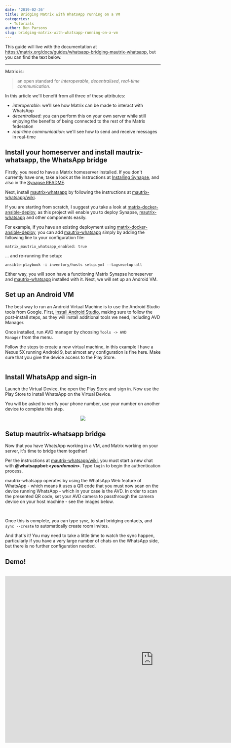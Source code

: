 ```yaml
---
date: '2019-02-26'
title: Bridging Matrix with WhatsApp running on a VM
categories:
  - Tutorials
author: Ben Parsons
slug: bridging-matrix-with-whatsapp-running-on-a-vm
---
```


This guide will live with the documentation at <a href="/docs/guides/whatsapp-bridging-mautrix-whatsapp">https://matrix.org/docs/guides/whatsapp-bridging-mautrix-whatsapp</a>, but you can find the text below.

<hr />

Matrix is:
<blockquote>an open standard for <em>interoperable</em>, <em>decentralised</em>, <em>real-time communication</em>.</blockquote>
In this article we'll benefit from all three of these attributes:
<ul>
 	<li><em>interoperable:</em> we'll see how Matrix can be made to interact with WhatsApp</li>
 	<li><em>decentralised</em>: you can perform this on your own server while still enjoying the benefits of being connected to the rest of the Matrix federation</li>
 	<li><em>real-time communication</em>: we'll see how to send and receive messages in real-time</li>
</ul>
<h2 id="installyourhomeserverandinstallmautrixwhatsappthewhatsappbridge">Install your homeserver and install mautrix-whatsapp, the WhatsApp bridge</h2>
Firstly, you need to have a Matrix homeserver installed. If you don't currently have one, take a look at the instructions at <a href="/docs/guides/installing-synapse">Installing Synapse</a>, and also in the <a href="https://github.com/matrix-org/synapse">Synapse README</a>.

Next, install <a href="https://github.com/tulir/mautrix-whatsapp">mautrix-whatsapp</a> by following the instructions at <a href="https://github.com/tulir/mautrix-whatsapp/wiki">mautrix-whatsapp/wiki</a>.

If you are starting from scratch, I suggest you take a look at <a href="https://github.com/spantaleev/matrix-docker-ansible-deploy/">matrix-docker-ansible-deploy</a>, as this project will enable you to deploy Synapse, <a href="https://github.com/tulir/mautrix-whatsapp">mautrix-whatsapp</a> and other components easily.

For example, if you have an existing deployment using <a href="https://github.com/spantaleev/matrix-docker-ansible-deploy/">matrix-docker-ansible-deploy</a>, you can add <a href="https://github.com/tulir/mautrix-whatsapp">mautrix-whatsapp</a> simply by adding the following line to your configuration file:
<pre><code class="yaml language-yaml">matrix_mautrix_whatsapp_enabled: true
</code></pre>
... and re-running the setup:
<pre><code class="unix language-unix">ansible-playbook -i inventory/hosts setup.yml --tags=setup-all
</code></pre>
Either way, you will soon have a functioning Matrix Synapse homeserver and <a href="https://github.com/tulir/mautrix-whatsapp">mautrix-whatsapp</a> installed with it. Next, we will set up an Android VM.
<h2 id="setupanandroidvm">Set up an Android VM</h2>
The best way to run an Android Virtual Machine is to use the Android Studio tools from Google. First, <a href="https://developer.android.com/studio/install">install Android Studio</a>, making sure to follow the post-install steps, as they will install additional tools we need, including AVD Manager.

Once installed, run AVD manager by choosing <code>Tools -&gt; AVD Manager</code> from the menu.

Follow the steps to create a new virtual machine, in this example I have a Nexus 5X running Android 9, but almost any configuration is fine here. Make sure that you give the device access to the Play Store.

<img src="/docs/img/avd.png" alt="" />
<h2 id="installwhatsappandsignin">Install WhatsApp and sign-in</h2>
Launch the Virtual Device, the open the Play Store and sign in. Now use the Play Store to install WhatsApp on the Virtual Device.

You will be asked to verify your phone number, use your number on another device to complete this step.

<center>
<img src="/docs/img/nexus5.png" /></center>
<h2 id="setupmautrixwhatsappbridge">Setup mautrix-whatsapp bridge</h2>
Now that you have WhatsApp working in a VM, and Matrix working on your server, it's time to bridge them together!

Per the instructions at <a href="https://github.com/tulir/mautrix-whatsapp/wiki">mautrix-whatsapp/wiki</a>, you must start a new chat with <strong>@whatsappbot:<em>&lt;yourdomain</em>&gt;</strong>. Type <code>login</code> to begin the authentication process.

mautrix-whatsapp operates by using the WhatsApp Web feature of WhatsApp - which means it uses a QR code that you must now scan on the device running WhatsApp - which in your case is the AVD. In order to scan the presented QR code, set your AVD camera to passthrough the camera device on your host machine - see the images below.

<img src="/docs/img/camera1.png" alt="" />
<img src="/docs/img/camera2.png" alt="" />

Once this is complete, you can type <code>sync</code>, to start bridging contacts, and <code>sync --create</code> to automatically create room invites.

And that's it! You may need to take a little time to watch the sync happen, particularly if you have a very large number of chats on the WhatsApp side, but there is no further configuration needed.
<h2 id="demo">Demo!</h2>
&nbsp;

<div class="video-container"><iframe src="https://www.youtube.com/embed/edSgP2dEZ1o" width="960" height="540" frameBorder="0" allowFullScreen="allowfullscreen"></iframe></div>

&nbsp;